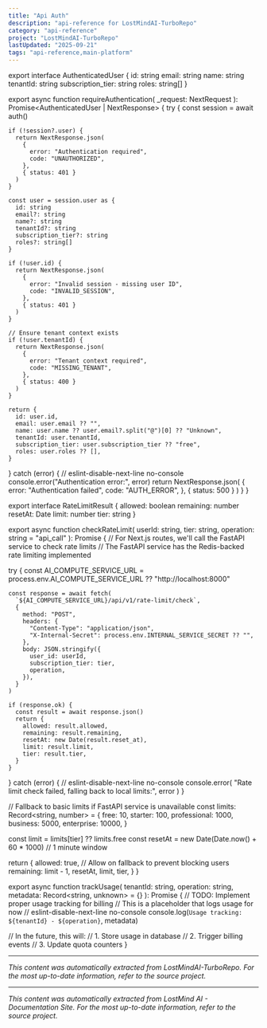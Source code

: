 ```yaml
---
title: "Api Auth"
description: "api-reference for LostMindAI-TurboRepo"
category: "api-reference"
project: "LostMindAI-TurboRepo"
lastUpdated: "2025-09-21"
tags: "api-reference,main-platform"
---
```



export interface AuthenticatedUser {
  id: string
  email: string
  name: string
  tenantId: string
  subscription_tier: string
  roles: string[]
}

export async function requireAuthentication(
  _request: NextRequest
): Promise<AuthenticatedUser | NextResponse> {
  try {
    const session = await auth()

    if (!session?.user) {
      return NextResponse.json(
        {
          error: "Authentication required",
          code: "UNAUTHORIZED",
        },
        { status: 401 }
      )
    }

    const user = session.user as {
      id: string
      email?: string
      name?: string
      tenantId?: string
      subscription_tier?: string
      roles?: string[]
    }

    if (!user.id) {
      return NextResponse.json(
        {
          error: "Invalid session - missing user ID",
          code: "INVALID_SESSION",
        },
        { status: 401 }
      )
    }

    // Ensure tenant context exists
    if (!user.tenantId) {
      return NextResponse.json(
        {
          error: "Tenant context required",
          code: "MISSING_TENANT",
        },
        { status: 400 }
      )
    }

    return {
      id: user.id,
      email: user.email ?? "",
      name: user.name ?? user.email?.split("@")[0] ?? "Unknown",
      tenantId: user.tenantId,
      subscription_tier: user.subscription_tier ?? "free",
      roles: user.roles ?? [],
    }
  } catch (error) {
    // eslint-disable-next-line no-console
    console.error("Authentication error:", error)
    return NextResponse.json(
      {
        error: "Authentication failed",
        code: "AUTH_ERROR",
      },
      { status: 500 }
    )
  }
}

export interface RateLimitResult {
  allowed: boolean
  remaining: number
  resetAt: Date
  limit: number
  tier: string
}

export async function checkRateLimit(
  userId: string,
  tier: string,
  operation: string = "api_call"
): Promise<RateLimitResult> {
  // For Next.js routes, we'll call the FastAPI service to check rate limits
  // The FastAPI service has the Redis-backed rate limiting implemented

  try {
    const AI_COMPUTE_SERVICE_URL =
      process.env.AI_COMPUTE_SERVICE_URL ?? "http://localhost:8000"

    const response = await fetch(
      `${AI_COMPUTE_SERVICE_URL}/api/v1/rate-limit/check`,
      {
        method: "POST",
        headers: {
          "Content-Type": "application/json",
          "X-Internal-Secret": process.env.INTERNAL_SERVICE_SECRET ?? "",
        },
        body: JSON.stringify({
          user_id: userId,
          subscription_tier: tier,
          operation,
        }),
      }
    )

    if (response.ok) {
      const result = await response.json()
      return {
        allowed: result.allowed,
        remaining: result.remaining,
        resetAt: new Date(result.reset_at),
        limit: result.limit,
        tier: result.tier,
      }
    }
  } catch (error) {
    // eslint-disable-next-line no-console
    console.error(
      "Rate limit check failed, falling back to local limits:",
      error
    )
  }

  // Fallback to basic limits if FastAPI service is unavailable
  const limits: Record<string, number> = {
    free: 10,
    starter: 100,
    professional: 1000,
    business: 5000,
    enterprise: 10000,
  }

  const limit = limits[tier] ?? limits.free
  const resetAt = new Date(Date.now() + 60 * 1000) // 1 minute window

  return {
    allowed: true, // Allow on fallback to prevent blocking users
    remaining: limit - 1,
    resetAt,
    limit,
    tier,
  }
}

export async function trackUsage(
  tenantId: string,
  operation: string,
  metadata: Record<string, unknown> = {}
): Promise<void> {
  // TODO: Implement proper usage tracking for billing
  // This is a placeholder that logs usage for now
  // eslint-disable-next-line no-console
  console.log(`Usage tracking: ${tenantId} - ${operation}`, metadata)

  // In the future, this will:
  // 1. Store usage in database
  // 2. Trigger billing events
  // 3. Update quota counters
}


---
*This content was automatically extracted from LostMindAI-TurboRepo. For the most up-to-date information, refer to the source project.*


---
*This content was automatically extracted from LostMind AI - Documentation Site. For the most up-to-date information, refer to the source project.*
